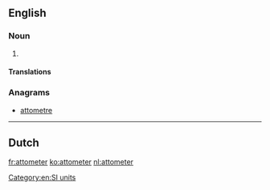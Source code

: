 ==English==

===Noun===
{{en-noun}}

# {{alternative spelling of|attometre|from=US|lang=en}}

====Translations====
{{trans-see|attometre}}

===Anagrams===
* [[attometre#English|attometre]]

[[Category:en:SI units]]

----

==Dutch==
{{no entry|[[Appendix:SI units]]|lang=nl}}

[[fr:attometer]]
[[ko:attometer]]
[[nl:attometer]]